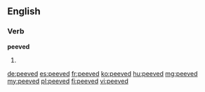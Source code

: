 ==English==

===Verb===
'''peeved'''

# {{past of|peeve}}

[[de:peeved]]
[[es:peeved]]
[[fr:peeved]]
[[ko:peeved]]
[[hu:peeved]]
[[mg:peeved]]
[[my:peeved]]
[[pl:peeved]]
[[fi:peeved]]
[[vi:peeved]]
